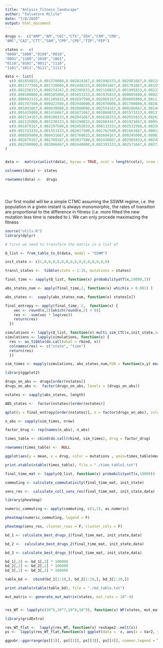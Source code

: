 ```yaml
---
title: "Anlysis_fitness_landscape"
author: "Salvatore Milite"
date: "7/8/2020"
output: html_document
---
```




```r

drugs <-  c("AMP","AM","CEC","CTX","ZOX","CXM","CRO",
"AMC","CAZ","CTT","SAM","CPR","CPD","TZP","FEP")

states <-  c(
"0000","1000","0100","0010",
"0001","1100","1010","1001",
"0110","0101","0011","1110",
"1101","1011","0111","1111")

data <- list(
  c(0.001850833,0.001570000,0.002024167,0.001948333,0.002081667,0.002185833,0.000050800,0.002165000,0.002032500,0.002197500,0.002434167,0.000087500,0.002321667,0.000082500,0.000034200,0.002820833),
  c(0.001777500,0.001720000,0.001448333,0.002041667,0.001781667,0.001556667,0.001799167,0.002008333,0.001184167,0.001544167,0.001751667,0.001767500,0.002246667,0.002005000,0.000062500,0.002046667),
  c(0.002258333,0.000234167,0.002395833,0.002150833,0.001995833,0.002150000,0.002241667,0.000171667,0.002230000,0.001845833,0.002647500,0.002640000,0.000095000,0.000093300,0.000214167,0.000515833),
  c(0.000160000,0.000185000,0.001653333,0.001935833,0.000085000,0.000225000,0.001969167,0.000140000,0.002295000,0.000137500,0.002347500,0.000119167,0.000091700,0.000203333,0.002269167,0.002411667),
  c(0.000993333,0.001105833,0.001697500,0.002069167,0.000805000,0.001115833,0.001894167,0.001170833,0.002137500,0.002010000,0.002682500,0.001103333,0.001105000,0.000680833,0.002688333,0.002590833),
  c(0.001747500,0.000422500,0.002940000,0.002070000,0.001700000,0.002024167,0.001910833,0.001578333,0.002918333,0.002173333,0.001937500,0.001590833,0.001677500,0.002754167,0.003271667,0.002923333),
  c(0.001091667,0.000830000,0.002880000,0.002554167,0.000286667,0.001406667,0.003172500,0.000540000,0.002731667,0.000655833,0.003041667,0.002740000,0.000750833,0.001152500,0.000435833,0.003226667),
  c(0.001435000,0.001416667,0.001671667,0.001060833,0.001573333,0.001376667,0.001537500,0.001350833,0.000073300,0.001625000,0.001456667,0.001306667,0.001914167,0.001590000,0.000067500,0.001727500),
  c(0.002134167,0.000288333,0.002041667,0.002618333,0.002655833,0.002630000,0.001604167,0.000575833,0.002924167,0.002755833,0.002687500,0.002893333,0.002676667,0.001378333,0.000250833,0.002562500),
  c(0.002125000,0.003238333,0.003290833,0.002804167,0.001921667,0.000545833,0.002882500,0.002965833,0.003081667,0.002887500,0.000587500,0.003192500,0.003180833,0.000890000,0.003507500,0.002543333),
  c(0.001879167,0.002197500,0.002455833,0.000133333,0.002532500,0.002504167,0.002308333,0.002570000,0.000083300,0.002436667,0.000094200,0.002528333,0.003001667,0.002885833,0.000094200,0.003453333),
  c(0.001743333,0.001553333,0.002017500,0.001762500,0.001661667,0.000222500,0.000165000,0.000255833,0.002041667,0.002050000,0.001785000,0.001810833,0.000239167,0.000220833,0.000217500,0.000288333),
  c(0.000595000,0.000431667,0.001760833,0.002604167,0.000245000,0.000637500,0.002650833,0.000388333,0.002910000,0.001470833,0.003042500,0.000962500,0.000985833,0.001102500,0.003095833,0.003268333),
  c(0.002679167,0.002709167,0.003037500,0.002426667,0.002905833,0.002453333,0.000171667,0.002500000,0.002527500,0.003309167,0.000140833,0.000609167,0.002739167,0.000093300,0.000142500,0.000170833),
  c(0.002590000,0.002066667,0.002440000,0.002393333,0.002571667,0.002735000,0.002956667,0.002445833,0.002651667,0.002807500,0.002831667,0.002795833,0.002863333,0.002632500,0.000610833,0.003202500)
)


data <-  matrix(unlist(data), byrow = TRUE, ncol = length(cols), nrow = length(rows))

colnames(data) <- states

rownames(data) <-  drugs




```


```r
 


```

Our first model will be a simple CTMC assuming the SSWM regime, i.e. the population in a given instant is always monomorphic, the rates of transition are proportional to the difference in fitness (i.e. more fitted the new mutation less time is needed to ). We can only procede maximazing the fitness  

```r
source("utils.R")
library(dplyr)

# first we need to transform the matrix in a list of

Q_list <- from_table_to_Q(data, model = "SSWM")

init_state <- c(1,0,0,0,0,0,0,0,0,0,0,0,0,0,0,0)

transl_states <-  tibble(state = 1:16, mutations = states)

final_time <- sapply(Q_list, function(x) probabilityatT(x,10000,1))

abs_states_num <- apply(final_time,2, function(x) which(x > 0.001) )

abs_states <-  sapply(abs_states_num, function(x) states[x])

final_entropy <- apply(final_time, 2,  function(x) {
    vec <- round(x,2)[which(round(x,2) > 0)]
    res <- -sum(vec * log(vec))
    return(res)
  })

simulations <- lapply(Q_list, function(x) multi_sim_CTC(x,init_state,1e6))
simulations <- lapply(simulations, function(x) {
  res <- as_tibble(do.call(what = rbind, x))
  colnames(res) <- c("state", "time")
  return(res)
  })

sim_times <- mapply(simulations, abs_states_num,FUN = function(x,y) mean_abs_time_fromSM(x,y,transl_states), SIMPLIFY = F)


```




```r
library(ggplot2)

drugs_on_abs <- drugs[order(nstates)]
drugs_on_abs <-  factor(drugs_on_abs, levels = (drugs_on_abs))

nstates <- sapply(abs_states, length)

ABS_states <-  factor(nstates)[order(nstates)]

qplot(y = final_entropy[order(nstates)], x = factor(drugs_on_abs), color = ABS_states, xlab = "Drug", ylab = "Entropy" )

n_abs <- sapply(sim_times, nrow)

factor_drug <- rep(names(n_abs), n_abs)

times_table <- cbind(do.call(rbind, sim_times), drug = factor_drug)

rownames(times_table) <-  NULL

ggplot(aes(y = mean, x = drug, color = mutations , ymin=times_table$mean - sqrt(times_table$var), ymax=times_table$mean + sqrt(times_table$var)), data = times_table) + geom_point() + geom_pointrange()

print.xtable(xtable(times_table), file = "./time_table1.txt")

```

```r

final_time_mat <- lapply(Q_list, function(x) probabilityatT(x,10000))

commuting <- calculate_commutativity(final_time_mat, init_state)

sens_res <-  calculate_coll_sens_res(final_time_mat, init_state,data)


```


```r
library(pheatmap)

numeric_commuting <- apply(commuting, c(1,2), as.numeric)

pheatmap(numeric_commuting, legend = F)

pheatmap(sens_res, cluster_rows = F, cluster_cols = F)


```

```r
bd_1 <- calculate_best_drugs_1(final_time_mat, init_state,data)

bd_2 <-  calculate_best_drugs_2(final_time_mat, init_state,data)

bd_3 <- calculate_best_drugs_3(final_time_mat, init_state,data)

```

```r

bd_1[,2] <- bd_1[,2] * 100000
bd_2[,2] <- bd_2[,2] * 100000
bd_3[,2] <- bd_3[,2] * 100000

table_bd <-  cbind(bd_1[1:10,], bd_2[1:10,], bd_3[1:10,])

print.xtable(xtable(table_bd), file = "./bd_table.txt")

```

```r

mut_matrix <- generate_mut_matrix(states, mut_rate = 10^-4)


res_WT <- lapply(c(10^6,10^7,10^8,10^9), function(x) WF(states, mut_matrix, fitness = selection_coeff(data[1,]), N = 500, P = x))

```


```r
library(gridExtra)

res_WT_flat <-  lapply(res_WT, function(x) reshape2::melt(x))
ps <-  lapply(res_WT_flat,function(x) ggplot(data =  x, aes(x = Var2, y = value, color = paste(Var1))) + geom_line() + xlab("generation") + ylab("proportions") + scale_color_discrete("genotype")  )

ggpubr::ggarrange(ps[[1]], ps[[2]], ps[[3]], ps[[4]], common.legend = T)
```

